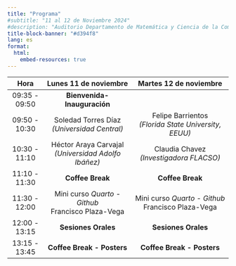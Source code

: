 ```yaml
---
title: "Programa"
#subtitle: "11 al 12 de Noviembre 2024"
#description: "Auditorio Departamento de Matemática y Ciencia de la Computación"
title-block-banner: "#d394f8"
lang: es
format: 
  html:
    embed-resources: true
---
```



| Hora              | Lunes 11 de noviembre                        | Martes 12 de noviembre                            |
|:-----------------:|:--------------------------------------------:|:-------------------------------------------------:|
| 09:35 - 09:50     | **Bienvenida-Inauguración**                 |  |
| 09:50 - 10:30     | Soledad Torres Díaz <br> *(Universidad Central)*  | Felipe Barrientos <br> *(Florida State University, EEUU)* |
| 10:30 - 11:10     | Héctor Araya Carvajal <br> *(Universidad Adolfo Ibáñez)* | Claudia Chavez <br> *(Investigadora FLACSO)* |
| 11:10 - 11:30     | **Coffee Break**                            | **Coffee Break**                                 |
| 11:30 - 12:00     | Mini curso *Quarto - Github* <br> Francisco Plaza-Vega | Mini curso *Quarto - Github* <br> Francisco Plaza-Vega |
| 12:00 - 13:15     | **Sesiones Orales**                         | **Sesiones Orales**                              |
| 13:15 - 13:45     | **Coffee Break - Posters**                  | **Coffee Break - Posters**                       |
